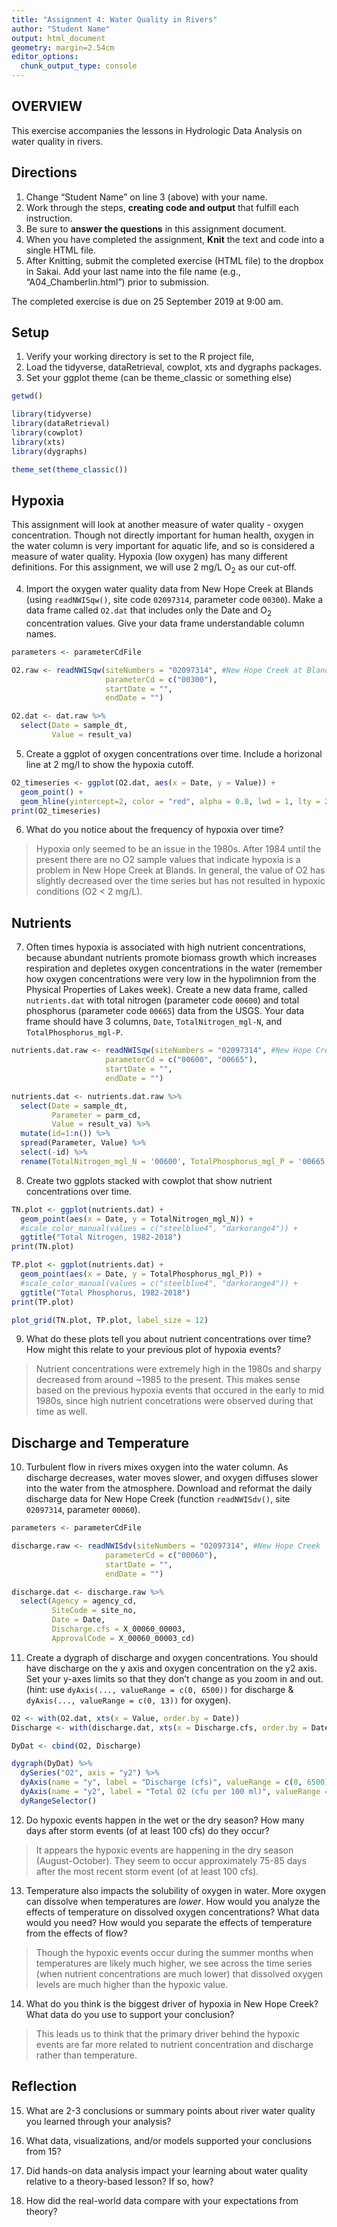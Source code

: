 ```yaml
---
title: "Assignment 4: Water Quality in Rivers"
author: "Student Name"
output: html_document
geometry: margin=2.54cm
editor_options: 
  chunk_output_type: console
---
```


## OVERVIEW

This exercise accompanies the lessons in Hydrologic Data Analysis on water quality in rivers.

## Directions
1. Change "Student Name" on line 3 (above) with your name.
3. Work through the steps, **creating code and output** that fulfill each instruction.
4. Be sure to **answer the questions** in this assignment document.
6. When you have completed the assignment, **Knit** the text and code into a single HTML file.
8. After Knitting, submit the completed exercise (HTML file) to the dropbox in Sakai. Add your last name into the file name (e.g., "A04_Chamberlin.html") prior to submission.

The completed exercise is due on 25 September 2019 at 9:00 am.

## Setup

1. Verify your working directory is set to the R project file, 
2. Load the tidyverse, dataRetrieval, cowplot, xts and dygraphs packages. 
3. Set your ggplot theme (can be theme_classic or something else)

```r

getwd()

library(tidyverse)
library(dataRetrieval)
library(cowplot)
library(xts)
library(dygraphs)

theme_set(theme_classic())

```

## Hypoxia

This assignment will look at another measure of water quality - oxygen concentration. Though not directly important for human health, oxygen in the water column is very important for aquatic life, and so is considered a measure of water quality. Hypoxia (low oxygen) has many different definitions. For this assignment, we will use 2 mg/L O~2~ as our cut-off.


4. Import the oxygen water quality data from New Hope Creek at Blands (using `readNWISqw()`, site code `02097314`, parameter code `00300`). Make a data frame called `O2.dat` that includes only the Date and O~2~ concentration values. Give your data frame understandable column names.

```r

parameters <- parameterCdFile

O2.raw <- readNWISqw(siteNumbers = "02097314", #New Hope Creek at Blands 
                     parameterCd = c("00300"), 
                     startDate = "",
                     endDate = "")

O2.dat <- dat.raw %>%
  select(Date = sample_dt,
         Value = result_va) 

```

5. Create a ggplot of oxygen concentrations over time. Include a horizonal line at 2 mg/l to show the hypoxia cutoff. 

```r

O2_timeseries <- ggplot(O2.dat, aes(x = Date, y = Value)) +
  geom_point() +
  geom_hline(yintercept=2, color = "red", alpha = 0.8, lwd = 1, lty = 2)
print(O2_timeseries)

```

6. What do you notice about the frequency of hypoxia over time?

> Hypoxia only seemed to be an issue in the 1980s. After 1984 until the present there are no O2 sample values that indicate hypoxia is a problem in New Hope Creek at Blands. In general, the value of O2 has slightly decreased over the time series but has not resulted in hypoxic conditions (O2 < 2 mg/L).


## Nutrients

7. Often times hypoxia is associated with high nutrient concentrations, because abundant nutrients promote biomass growth which increases respiration and depletes oxygen concentrations in the water (remember how oxygen concentrations were very low in the hypolimnion from the Physical Properties of Lakes week). Create a new data frame, called `nutrients.dat` with total nitrogen (parameter code `00600`) and total phosphorus (parameter code `00665`) data from the USGS. Your data frame should have 3 columns, `Date`, `TotalNitrogen_mgl-N`, and `TotalPhosphorus_mgl-P`. 


```r

nutrients.dat.raw <- readNWISqw(siteNumbers = "02097314", #New Hope Creek at Blands 
                     parameterCd = c("00600", "00665"), 
                     startDate = "",
                     endDate = "")

nutrients.dat <- nutrients.dat.raw %>%
  select(Date = sample_dt,
         Parameter = parm_cd,
         Value = result_va) %>%
  mutate(id=1:n()) %>%
  spread(Parameter, Value) %>%
  select(-id) %>%
  rename(TotalNitrogen_mgl_N = '00600', TotalPhosphorus_mgl_P = '00665')

```

8. Create two ggplots stacked with cowplot that show nutrient concentrations over time.

```r

TN.plot <- ggplot(nutrients.dat) +
  geom_point(aes(x = Date, y = TotalNitrogen_mgl_N)) +
  #scale_color_manual(values = c("steelblue4", "darkorange4")) +
  ggtitle("Total Nitrogen, 1982-2018")
print(TN.plot)

TP.plot <- ggplot(nutrients.dat) +
  geom_point(aes(x = Date, y = TotalPhosphorus_mgl_P)) +
  #scale_color_manual(values = c("steelblue4", "darkorange4")) +
  ggtitle("Total Phosphorus, 1982-2018")
print(TP.plot)

plot_grid(TN.plot, TP.plot, label_size = 12)

```

9. What do these plots tell you about nutrient concentrations over time? How might this relate to your previous plot of hypoxia events?

> Nutrient concentrations were extremely high in the 1980s and sharpy decreased from around ~1985 to the present. This makes sense based on the previous hypoxia events that occured in the early to mid 1980s, since high nutrient concetrations were observed during that time as well.

## Discharge and Temperature

10. Turbulent flow in rivers mixes oxygen into the water column. As discharge decreases, water moves slower, and oxygen diffuses slower into the water from the atmosphere. Download and reformat the daily discharge data for New Hope Creek (function `readNWISdv()`, site `02097314`, parameter `00060`). 

```r

parameters <- parameterCdFile

discharge.raw <- readNWISdv(siteNumbers = "02097314", #New Hope Creek
                     parameterCd = c("00060"), 
                     startDate = "",
                     endDate = "")

discharge.dat <- discharge.raw %>%
  select(Agency = agency_cd,
         SiteCode = site_no,
         Date = Date, 
         Discharge.cfs = X_00060_00003, 
         ApprovalCode = X_00060_00003_cd) 

```

11. Create a dygraph of discharge and oxygen concentrations. You should have discharge on the y axis and oxygen concentration on the y2 axis. Set your y-axes limits so that they don't change as you zoom in and out. (hint: use `dyAxis(..., valueRange = c(0, 6500))` for discharge & `dyAxis(..., valueRange = c(0, 13))` for oxygen).
```r

O2 <- with(O2.dat, xts(x = Value, order.by = Date))
Discharge <- with(discharge.dat, xts(x = Discharge.cfs, order.by = Date))

DyDat <- cbind(O2, Discharge)

dygraph(DyDat) %>% 
  dySeries("O2", axis = "y2") %>% 
  dyAxis(name = "y", label = "Discharge (cfs)", valueRange = c(0, 6500)) %>%
  dyAxis(name = "y2", label = "Total O2 (cfu per 100 ml)", valueRange = c(0, 13)) %>%
  dyRangeSelector()

```

12. Do hypoxic events happen in the wet or the dry season? How many days after storm events (of at least 100 cfs) do they occur? 

> It appears the hypoxic events are happening in the dry season (August-October). They seem to occur approximately 75-85 days after the most recent storm event (of at least 100 cfs).

13. Temperature also impacts the solubility of oxygen in water. More oxygen can dissolve when temperatures are *lower*. How would you analyze the effects of temperature on dissolved oxygen concentrations? What data would you need? How would you separate the effects of temperature from the effects of flow?

> Though the hypoxic events occur during the summer months when temperatures are likely much higher, we see across the time series (when nutrient concentrations are much lower) that dissolved oxygen levels are much higher than the hypoxic value. 

14. What do you think is the biggest driver of hypoxia in New Hope Creek? What data do you use to support your conclusion?

> This leads us to think that the primary driver behind the hypoxic events are far more related to nutrient concentration and discharge rather than temperature.

## Reflection
15. What are 2-3 conclusions or summary points about river water quality you learned through your analysis?

>

16. What data, visualizations, and/or models supported your conclusions from 15?

> 

17. Did hands-on data analysis impact your learning about water quality relative to a theory-based lesson? If so, how?

>

18.	How did the real-world data compare with your expectations from theory?

>
